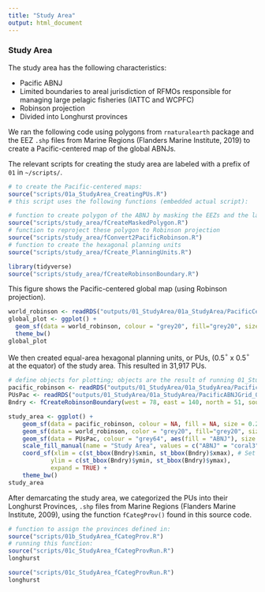 ```yaml
---
title: "Study Area"
output: html_document
---
```


### Study Area

The study area has the following characteristics:

* Pacific ABNJ
* Limited boundaries to areal jurisdiction of RFMOs responsible for managing large pelagic fisheries (IATTC and WCPFC)
* Robinson projection
* Divided into Longhurst provinces

We ran the following code using polygons from `rnaturalearth` package and the EEZ `.shp` files from Marine Regions (Flanders Marine Institute, 2019) to create a Pacific-centered map of the global ABNJs.

The relevant scripts for creating the study area are labeled with a prefix of `01` in `~/scripts/`.
```r
# to create the Pacific-centered maps:
source("scripts/01a_StudyArea_CreatingPUs.R")
# this script uses the following functions (embedded actual script):

# function to create polygon of the ABNJ by masking the EEZs and the landmasses
source("scripts/study_area/fCreateMaskedPolygon.R") 
# function to reproject these polygon to Robinson projection
source("scripts/study_area/fConvert2PacificRobinson.R") 
# function to create the hexagonal planning units
source("scripts/study_area/fCreate_PlanningUnits.R") 
```
``` r
library(tidyverse)
source("scripts/study_area/fCreateRobinsonBoundary.R")
```
This figure shows the Pacific-centered global map (using Robinson projection).
```r
world_robinson <- readRDS("outputs/01_StudyArea/01a_StudyArea/PacificCenterLand.rds")
global_plot <- ggplot() +
  geom_sf(data = world_robinson, colour = "grey20", fill="grey20", size = 0.1, show.legend = "line") +
  theme_bw()
global_plot
```

We then created equal-area hexagonal planning units, or PUs, (0.5$^\circ$ x 0.5$^\circ$ at the equator) of the study area. This resulted in 31,917 PUs.
```r
# define objects for plotting; objects are the result of running 01_StudyArea
pacific_robinson <- readRDS("outputs/01_StudyArea/01a_StudyArea/PacificCenterABNJ.rds")
PUsPac <- readRDS("outputs/01_StudyArea/01a_StudyArea/PacificABNJGrid_05deg.rds")
Bndry <- fCreateRobinsonBoundary(west = 78, east = 140, north = 51, south = 60) # coordinates in degrees

study_area <- ggplot() +
    geom_sf(data = pacific_robinson, colour = NA, fill = NA, size = 0.2, show.legend = "line") +
    geom_sf(data = world_robinson, color = "grey20", fill="grey20", size = 0.1, show.legend = "line") +
    geom_sf(data = PUsPac, colour = "grey64", aes(fill = "ABNJ"), size = 0.1, show.legend = TRUE) + 
    scale_fill_manual(name = "Study Area", values = c("ABNJ" = "coral3")) +
    coord_sf(xlim = c(st_bbox(Bndry)$xmin, st_bbox(Bndry)$xmax), # Set limits based on Bndry bbox
            ylim = c(st_bbox(Bndry)$ymin, st_bbox(Bndry)$ymax),
            expand = TRUE) +
    theme_bw()
study_area
```

After demarcating the study area, we categorized the PUs into their Longhurst Provinces, `.shp` files from Marine Regions (Flanders Marine Institute, 2009), using the function `fCategProv()` found in this source code.
```r
# function to assign the provinces defined in:
source("scripts/01b_StudyArea_fCategProv.R")
# running this function:
source("scripts/01c_StudyArea_fCategProvRun.R")
longhurst
```
```r
source("scripts/01c_StudyArea_fCategProvRun.R")
longhurst
```
